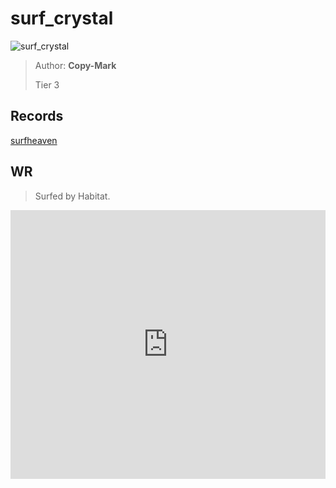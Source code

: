
# surf_crystal

![surf_crystal](https://raw.githubusercontent.com/Sayt123/SurfMapPics/Maps-and-bonuses/csgo/surf_crystal.jpg)

> Author: **Copy-Mark**
>
> Tier 3

## Records

[surfheaven](https://surfheaven.eu/map/surf_crystal)

## WR

> Surfed by Habitat.

<iframe
width="100%"
height="430"
src="https://www.youtube.com/embed/qoMHLkaMKHU"
frameborder="0"
allow="accelerometer; autoplay; clipboard-write; encrypted-media; gyroscope; picture-in-picture"
allowFullScreen
/>

```md

[Surf Timer] - Habitat- finished in 01:10:11 (WR -00:00:77). Improving by 00:00:97
[Surf Timer] - Habitat- beat the map record! Rank: 1/726


```
                